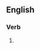 ==English==

===Verb===
{{head|en|verb form}}

# {{present participle of|particularize|lang=en|nocat=1}}